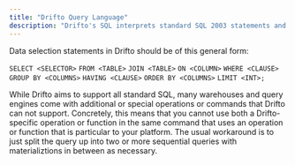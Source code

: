 ```yaml
---
title: "Drifto Query Language"
description: "Drifto's SQL interprets standard SQL 2003 statements and operations."
---
```


Data selection statements in Drifto should be of this general form:

`SELECT <SELECTOR>`
`FROM <TABLE>`
`JOIN <TABLE>`
`ON <COLUMN>`
`WHERE <CLAUSE>`
`GROUP BY <COLUMNS>`
`HAVING <CLAUSE>`
`ORDER BY <COLUMNS>`
`LIMIT <INT>;`

While Drifto aims to support all standard SQL, many warehouses and query engines come with additional or special operations or commands that Drifto can not support. Concretely, this means that you cannot use both a Drifto-specific operation or function in the same command that uses an operation or function that is particular to your platform. The usual workaround is to just split the query up into two or more sequential queries with materializtions in between as necessary.
